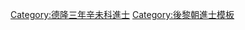 {{Navbox
|name = 德隆三年辛未科庭試進士榜
|title = [[後黎朝進士列表|德隆三年（1631年）辛未科庭試進士榜]]
|titlestyle = background-color:#FFD700;
|image =
|style = width:100%;text-align:center; 
|groupstyle = text-align:center; background-color:#FFD700;
|liststyle = text-align:center;
|state = {{{state<includeonly>|collapsed</includeonly>}}}

|group1 = 第一甲<br>勅賜進士及第<br>共1名
|list1 = [[探花]]：'''[[阮壽春]]'''

|group2 = 第二甲<br>勅賜進士出身<br>共2名
|list2 = [[黎抃|黎　抃]] - [[阮高岳]]

|group3 = 第三甲<br>勅賜同進士出身<br>共2名
|list3 = [[阮名壽]] - [[阮文濯]]

|belowstyle = text-align: center; background-color:#FFD700;
|below='''前一科：[[Template:永祚十年戊辰科庭試進士榜|永祚十年戊辰科]]　'''·'''　後一科：[[Template:德隆六年甲戌科庭試進士榜|德隆六年甲戌科]]'''
}}
[[Category:德隆三年辛未科進士]]
<noinclude>[[Category:德隆三年辛未科進士| ]]
[[Category:後黎朝進士模板]]</noinclude>